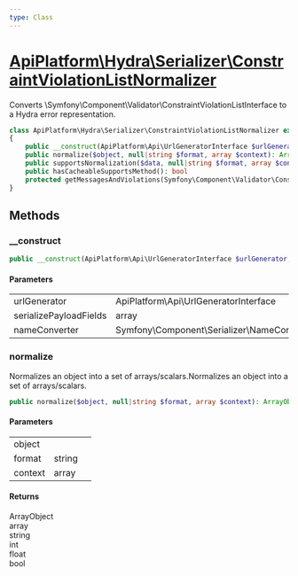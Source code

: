 ```yaml
---
type: Class
---
```


# [ApiPlatform\Hydra\Serializer\ConstraintViolationListNormalizer](/docs/reference/Hydra/Serializer/ConstraintViolationListNormalizer)

Converts \Symfony\Component\Validator\ConstraintViolationListInterface to a Hydra error representation.


```php
class ApiPlatform\Hydra\Serializer\ConstraintViolationListNormalizer extends ApiPlatform\Serializer\AbstractConstraintViolationListNormalizer implements Symfony\Component\Serializer\Normalizer\CacheableSupportsMethodInterface, Symfony\Component\Serializer\Normalizer\NormalizerInterface
{
    public __construct(ApiPlatform\Api\UrlGeneratorInterface $urlGenerator, null|array $serializePayloadFields, null|Symfony\Component\Serializer\NameConverter\NameConverterInterface $nameConverter)
    public normalize($object, null|string $format, array $context): ArrayObject|array|string|int|float|bool
    public supportsNormalization($data, null|string $format, array $context): bool
    public hasCacheableSupportsMethod(): bool
    protected getMessagesAndViolations(Symfony\Component\Validator\ConstraintViolationListInterface $constraintViolationList): array
}
```
## Methods

### __construct



```php
public __construct(ApiPlatform\Api\UrlGeneratorInterface $urlGenerator, null|array $serializePayloadFields, null|Symfony\Component\Serializer\NameConverter\NameConverterInterface $nameConverter)
```

#### Parameters

<table><tbody>
<tr><td>urlGenerator</td><td>ApiPlatform\Api\UrlGeneratorInterface</td><td></td></tr><tr><td>serializePayloadFields</td><td>array</td><td></td></tr><tr><td>nameConverter</td><td>Symfony\Component\Serializer\NameConverter\NameConverterInterface</td><td></td></tr>
</tbody>
</table>

### normalize

Normalizes an object into a set of arrays/scalars.Normalizes an object into a set of arrays/scalars.

```php
public normalize($object, null|string $format, array $context): ArrayObject|array|string|int|float|bool
```

#### Parameters

<table><tbody>
<tr><td>object</td><td></td><td></td></tr><tr><td>format</td><td>string</td><td></td></tr><tr><td>context</td><td>array</td><td></td></tr>
</tbody>
</table>

#### Returns

ArrayObject<br />array<br />string<br />int<br />float<br />bool
